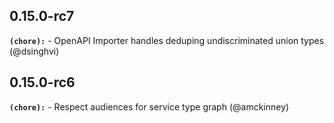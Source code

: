 ## 0.15.0-rc7
**`(chore):`** - OpenAPI Importer handles deduping undiscriminated union types (@dsinghvi) 

## 0.15.0-rc6
**`(chore):`** - Respect audiences for service type graph (@amckinney) 

